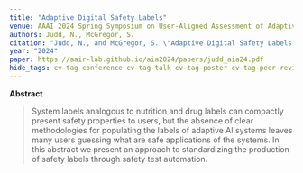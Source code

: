 ```yaml
---
title: "Adaptive Digital Safety Labels"
venue: AAAI 2024 Spring Symposium on User-Aligned Assessment of Adaptive AI Systems
authors: Judd, N., McGregor, S.
citation: "Judd, N., and McGregor, S. \"Adaptive Digital Safety Labels.\" Proceedings of the AAAI 2024 Spring Symposium on User-Aligned Assessment of Adaptive AI Systems. 2024. Stanford."
year: "2024"
paper: https://aair-lab.github.io/aia2024/papers/judd_aia24.pdf
hide_tags: cv-tag-conference cv-tag-talk cv-tag-poster cv-tag-peer-reviewed cv-tag-ml cv-tag-application cv-tag-safety
---
```


**Abstract**

> System labels analogous to nutrition and drug labels can compactly present safety properties to users, but the absence of clear methodologies for populating the labels of adaptive AI systems leaves many users guessing what are safe applications of the systems. In this abstract we present an approach to standardizing the production of safety labels through safety test automation.
